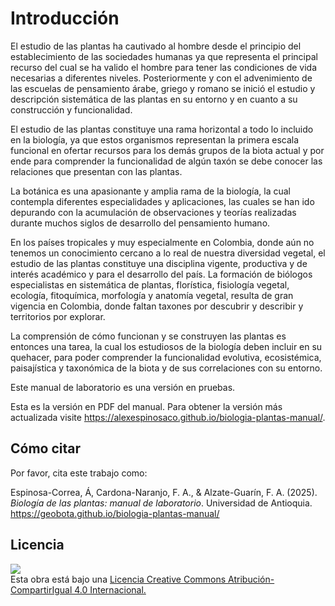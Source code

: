 # Introducción {.unnumbered}

El estudio de las plantas ha cautivado al hombre desde el principio del
establecimiento de las sociedades humanas ya que representa el principal recurso
del cual se ha valido el hombre para tener las condiciones de vida necesarias a
diferentes niveles. Posteriormente y con el advenimiento de las escuelas de
pensamiento árabe, griego y romano se inició el estudio y descripción
sistemática de las plantas en su entorno y en cuanto a su construcción y
funcionalidad.

El estudio de las plantas constituye una rama horizontal a todo lo incluido en
la biología, ya que estos organismos representan la primera escala funcional en
ofertar recursos para los demás grupos de la biota actual y por ende para
comprender la funcionalidad de algún taxón se debe conocer las relaciones que
presentan con las plantas.

La botánica es una apasionante y amplia rama de la biología, la cual contempla
diferentes especialidades y aplicaciones, las cuales se han ido depurando con la
acumulación de observaciones y teorías realizadas durante muchos siglos de
desarrollo del pensamiento humano.

En los países tropicales y muy especialmente en Colombia, donde aún no tenemos
un conocimiento cercano a lo real de nuestra diversidad vegetal, el estudio de
las plantas constituye una disciplina vigente, productiva y de interés académico
y para el desarrollo del país. La formación de biólogos especialistas en
sistemática de plantas, florística, fisiología vegetal, ecología, fitoquímica,
morfología y anatomía vegetal, resulta de gran vigencia en Colombia, donde
faltan taxones por descubrir y describir y territorios por explorar.

La comprensión de cómo funcionan y se construyen las plantas es entonces una
tarea, la cual los estudiosos de la biología deben incluir en su quehacer, para
poder comprender la funcionalidad evolutiva, ecosistémica, paisajística y
taxonómica de la biota y de sus correlaciones con su entorno.

::: callout-warning
Este manual de laboratorio es una versión en pruebas.
:::

:::: {.content-visible unless-format="html"}
::: callout-important
Esta es la versión en PDF del manual. Para obtener la versión más actualizada
visite <https://alexespinosaco.github.io/biologia-plantas-manual/>.
:::
::::

## Cómo citar

Por favor, cita este trabajo como:

Espinosa-Correa, Á, Cardona-Naranjo, F. A., & Alzate-Guarín, F. A. (2025).
*Biología de las plantas: manual de laboratorio*. Universidad de Antioquia.
<https://geobota.github.io/biologia-plantas-manual/>

## Licencia {.unnumbered}

![](images/licencia.png)\
Esta obra está bajo una [Licencia Creative Commons Atribución-CompartirIgual 4.0
Internacional.](http://creativecommons.org/licenses/by-sa/4.0/)
